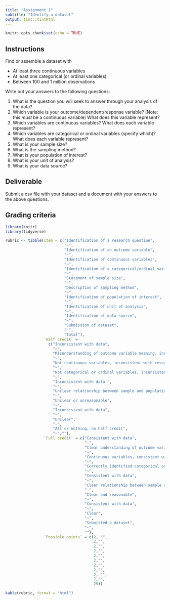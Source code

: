 ```yaml
---
title: "Assignment 1"
subtitle: "Identify a dataset"
output: tint::tintHtml
---
```


```r
knitr::opts_chunk$set(echo = TRUE)
```

## Instructions

Find or assemble a dataset with

* At least three continuous variables
* At least one categorical (or ordinal variables)
* Between 100 and 1 million observations

Write out your answers to the following questions:

1. What is the question you will seek to answer through your analysis 
of the data?
2. Which variable is your outcome/dependent/response variable? (Note: this *must* be a continuous variable) What does this variable represent?
3. Which variables are continuous variables? What does each variable represent?
4. Which variables are categorical or ordinal variables (specify which)? What does each variable represent? 
5. What is your sample size?
6. What is the sampling method?
7. What is your population of interest?
8. What is your unit of analysis?
9. What is your data source?

## Deliverable

Submit a csv file with your dataset and a document with your answers to the above questions.

## Grading criteria

```r
library(knitr)
library(tidyverse)

rubric <- tibble(Item = c("Identification of a research question",
                          "~",
                          "Identification of an outcome variable",
                          "~",
                          "Identification of continuous variables",
                          "~",
                          "Identification of a categorical/ordinal variable",
                          "~",
                          "Statement of sample size",
                          "~",
                          "Description of sampling method",
                          "~",
                          "Identification of population of interest",
                          "~",
                          "Identification of unit of analysis",
                          "~",
                          "Identification of data source",
                          "~",
                          "Submission of dataset",
                          "~",
                          "Total"),
                 `Half credit` = 
                   c("Inconsistent with data",
                     "~",
                     "Misunderstanding of outcome variable meaning, inconsistent with research question, and/or not continuous",
                     "~",
                     "Not continuous variables, inconsistent with research question, inconsistent with data, and/or unclear description",
                     "~",
                     "Not categorical or ordinal variables, inconsistent with data, and/or unclear description",
                     "~",
                     "Inconsistent with data.",
                     "~",
                     "Unclear relationship between sample and population of interest",
                     "~",
                     "Unclear or unreasonable",
                     "~",
                     "Inconsistent with data",
                     "~",
                     "Unclear", 
                     "~",
                     "All or nothing, no half credit",
                     "~",""),
                 `Full credit` = c("Consistent with data",
                                   "~",
                                   "Clear understanding of outcome variable meaning,  consistent with research question, and variable is continuous",
                                   "~",
                                   "Continuous variables, consistent with research question and data, and clear description",
                                   "~",
                                   "Correctly identified categorical or ordinal variables, consistent with data, clear description",
                                   "~",
                                   "Consistent with data",
                                   "~",
                                   "Clear relationship between sample and population of interest",
                                   "~",
                                   "Clear and reasonable",
                                   "~",
                                   "Consistent with data",
                                   "~",
                                   "Clear",
                                   "~",
                                   "Submitted a dataset",
                                   "~",
                                   ""),
                 `Possible points` = c(2, "",
                                       2,"",
                                       2,"",
                                       2,"",
                                       2,"",
                                       2,"",
                                       2,"", 
                                       2,"",
                                       2, "",
                                       7,"",
                                       25))

kable(rubric, format = "html")
```
        